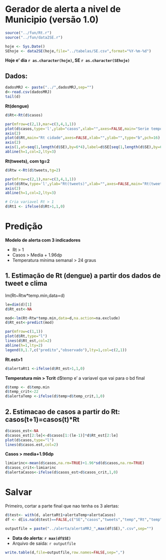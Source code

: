 Gerador de alerta a nivel de Municipio (versão 1.0)
===================================================

```r
source("../fun/Rt.r")
source("../fun/data2SE.r")
```


```r
hoje <- Sys.Date()
SEhoje <- data2SE(hoje,file="../tabelas/SE.csv",format="%Y-%m-%d")
```

**Hoje e' dia `r as.character(hoje)`, SE `r as.character(SEhoje)`**

Dados:
------

```r
dadosMRJ <- paste("../",dadosMRJ,sep="")
d<-read.csv(dadosMRJ)
tail(d)
```


**Rt(dengue)**
```r
d$Rt<-Rt(d$casos)
```

```r
par(mfrow=c(2,1),mar=c(3,4,1,1))
plot(d$casos,type='l',ylab="casos",xlab="",axes=FALSE,main="Serie temporal de casos")
axis(2)
plot(d$Rt,main="Rt cidade",axes=FALSE,xlab="",ylab="",type="b",pch=16)
axis(2)
axis(1,at=seq(1,length(d$SE),by=6*4),label=d$SE[seq(1,length(d$SE),by=6*4)],las=2,cex.axis=0.7)
abline(h=1,col=2,lty=3)
```

**Rt(tweets), com tg=2**
```r
d$Rtw <-Rt(d$tweets,tg=2)
```

```r
par(mfrow=c(2,1),mar=c(3,4,1,1))
plot(d$Rtw,type='l',ylab="Rt(tweets)",xlab="",axes=FALSE,main="Rt(tweets)")
axis(2)
abline(h=1,col=2,lty=3)
```

```r
# Cria variavel Rt > 1
d$Rt1 <- ifelse(d$Rt>1,1,0)
```


Predição
========

**Modelo de alerta com 3 indicadores**

- Rt > 1 
- Casos > Media + 1.96dp
- Temperatura mínima semanal > 24 graus  

1. Estimação de Rt (dengue) a partir dos dados de tweet e clima
----------------------------------------------------------------------------------------
lm(Rt~Rtw*temp.min,data=d)

```r
le=dim(d)[1]
d$Rt_est<-NA

mod<-lm(Rt~Rtw*temp.min,data=d,na.action=na.exclude)
d$Rt_est<-predict(mod)

par(mfrow=c(1,1))
plot(d$Rt,type="l")
lines(d$Rt_est,col=2)
abline(h=1,lty=2)
legend(0,1.7,c("predito","observado"),lty=1,col=c(2,1))
```

**Rt.est>1**
```r
d$alertaRt1 <-ifelse(d$Rt_est>1,1,0)
```

**Temperatura min > Tcrit** 
d$temp e' a variavel que vai para o bd final

```r
d$temp <- d$temp.min 
d$temp_crit<-22
d$alertaTemp <-ifelse(d$temp>d$temp_crit,1,0)
```

2. Estimacao de casos a partir do Rt: casos(t+1)=casos(t)*Rt
-------------------------------------------------------------

```r
d$casos_est<-NA
d$casos_est[2:le]<-d$casos[1:(le-1)]*d$Rt_est[2:le]
plot(d$casos,type="l")
lines(d$casos.est,col=2)
```

**Casos > media+1.96dp**

```r
limiarinc<-mean(d$casos,na.rm=TRUE)+1.96*sd(d$casos,na.rm=TRUE)
d$casos_crit<-limiarinc
d$alertaCasos<-ifelse(d$casos_est>d$casos_crit,1,0)
```


Salvar
======

Primeiro, cortar a parte final que nao tenha os 3 alertas:

```r
d$test<- with(d, alertaRt1+alertaTemp+alertaCasos)
df <- d[is.na(d$test)==FALSE,c("SE","casos","tweets","temp","Rt","temp","temp_crit","casos_crit","alertaRt1","alertaTemp","alertaCasos")]
```

```r
outputfile = paste("../alerta/alertaMRJ_",max(df$SE),".csv",sep="")
```

- **Data do alerta: `r max(df$SE)`**
- Arquivo de saida: `r outputfile`  

```r
write.table(d,file=outputfile,row.names=FALSE,sep=",")
```
